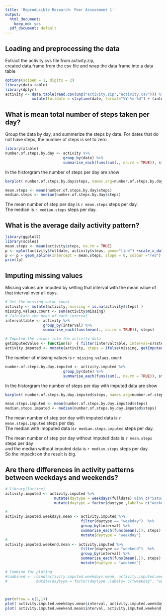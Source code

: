 ```yaml
---
title: 'Reproducible Research: Peer Assessment 1'
output:
  html_document:
    keep_md: yes
  pdf_document: default
---
```


 
## Loading and preprocessing the data
Extract the activity.cvs file from activity.zip,  
created data.frame from the csv file and wrap the data frame into a data table
```r
options(scipen = 1, digits = 2)
library(data.table)
library(dplyr)
activity <- data.table(read.csv(unz("activity.zip","activity.csv"))) %>%
            mutate(fulldate = strptime(date, format="%Y-%m-%d") + (interval %/% 100) * 60 + interval %% 100)  
``` 

## What is mean total number of steps taken per day?
Group the data by day, and summerize the steps by date. 
For dates that do not have steps, the number of steps is set to zero
```r
library(xtable)
number.of.steps.by.day <- activity %>% 
                          group_by(date) %>% 
                          summarise_each(funs(sum(., na.rm = TRUE)), steps)
```                          

In the historgram the number of steps per day are show  
```r
barplot( number.of.steps.by.day$steps, names.arg=number.of.steps.by.day$date, ylab="Number of steps per day")
```

```r
mean.steps <- mean(number.of.steps.by.day$steps)
median.steps <- median(number.of.steps.by.day$steps)
```
The mean number of step per day is `r mean.steps` steps per day.  
The median is `r median.steps` steps per day.


## What is the average daily activity pattern?
```r
library(ggplot2)
library(scales)
mean.steps <- mean(activity$steps, na.rm = TRUE)
p <- qplot(activity$fulldate, activity$steps, geom="line") +scale_x_datetime(breaks = date_breaks("10 days"))
p <- p + geom_abline(intercept = mean.steps, slope = 0, colour ="red")
print(p)
```

## Imputing missing values

Missing values are imputed by setting that interval with the mean value of that interval over all days.  
```r
 
# Get the missing value count
activity <- mutate(activity, missing = is.na(activity$steps) )
missing.values.count <- sum(activity$missing)
# Calculate the mean of each interval 
intervaltable <- activity %>% 
                 group_by(interval) %>% 
                 summarise_each(funs(mean(., na.rm = TRUE)), steps)

# Imputed the values into the activity data
getImputedValue <- function(s)  { filter(intervaltable, interval=s)$steps }
activity.imputed <- mutate(activity, steps = ifelse(missing, getImputedValue(interval) ,steps))

```
The number of missing values is `r missing.values.count`

```r
number.of.steps.by.day.imputed <- activity.imputed %>% 
                          group_by(date) %>% 
                          summarise_each(funs(sum(., na.rm = TRUE)), steps)
```                          

In the historgram the number of steps per day with imputed data are show  
```r
barplot( number.of.steps.by.day.imputed$steps, names.arg=number.of.steps.by.day.imputed$date, ylab="Number of steps per day")
```

```r
mean.steps.imputed <- mean(number.of.steps.by.day.imputed$steps)
median.steps.imputed <- median(number.of.steps.by.day.imputed$steps)
```
The mean number of step per day with imputed data is `r mean.steps.imputed` steps per day.  
The median with imoputed data is`r median.steps.imputed` steps per day.

The mean number of step per day without imputed data is `r mean.steps` steps per day  
and the median without imputed data is `r median.steps` steps per day.  
So the impackt on the result is big.



## Are there differences in activity patterns between weekdays and weekends?
```r
# library(lattice) 
activity.imputed <- activity.imputed %>%
                      mutate(daytype = weekdays(fulldate) %in% c("Saturday", "Sunday")) %>%
                      mutate(daytype = factor(daytype ,labels= c("weekday", "weekend")))

#
activity.imputed.weekdays.mean <- activity.imputed %>% 
                                  filter(daytype == "weekday")  %>% 
                                  group_by(interval) %>% 
                                  summarise_each(funs(mean(.)), steps) %>% 
                                  mutate(daytype = "weekday")
#
activity.imputed.weekend.mean <- activity.imputed %>% 
                                  filter(daytype == "weekend")  %>% 
                                  group_by(interval) %>% 
                                  summarise_each(funs(mean(.)), steps) %>% 
                                  mutate(daytype = "weekend")

# Combine for ploting 
#combined <- rbind(activity.imputed.weekdays.mean, activity.imputed.weekend.mean) %>% 
#             mutate(daytype = factor(daytype ,labels= c("weekday", "weekend")))
 


par(mfrow = c(2,1))
plot( activity.imputed.weekdays.mean$interval, activity.imputed.weekdays.mean$steps, type="l", xlab ="weekdays", ylab="Number of steps.")
plot( activity.imputed.weekend.mean$interval, activity.imputed.weekend.mean$steps, type="l", xlab ="weekend", ylab="Number of steps.")
```
